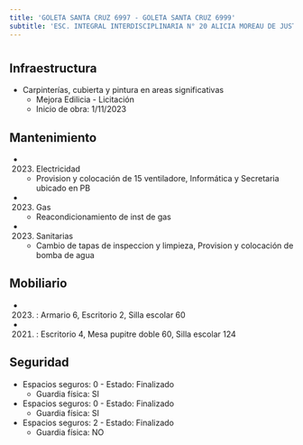 ```yaml
---
title: 'GOLETA SANTA CRUZ 6997 - GOLETA SANTA CRUZ 6999'
subtitle: 'ESC. INTEGRAL INTERDISCIPLINARIA N° 20 ALICIA MOREAU DE JUSTO - EPA N° 21 SOLDADO DE MALVINAS - EPC N° 21 SOLDADO DE MALVINAS - JIC N° 10/20°'
---
```


#
## Infraestructura

* Carpinterías, cubierta y pintura en areas significativas 
    + Mejora Edilicia - Licitación 
    + Inicio de obra: 1/11/2023 






## Mantenimiento

*  (2023) Electricidad 
    + Provision y colocación de 15 ventiladore, Informática y Secretaria ubicado en PB

*  (2023) Gas 
    + Reacondicionamiento de inst de gas

*  (2023) Sanitarias 
    + Cambio de tapas de inspeccion y limpieza, Provision y colocación de bomba de agua





## Mobiliario

*  (2023) : Armario 6, Escritorio 2, Silla escolar 60 

*  (2021) : Escritorio 4, Mesa pupitre doble 60, Silla escolar 124 





## Seguridad

*  Espacios seguros: 0 - Estado: Finalizado 
    + Guardia física: SI

*  Espacios seguros: 0 - Estado: Finalizado 
    + Guardia física: SI

*  Espacios seguros: 2 - Estado: Finalizado 
    + Guardia física: NO



